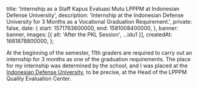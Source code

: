 
  title: 'Internship as a Staff Kapus Evaluasi Mutu LPPPM at Indonesian Defense University',
  description: 'Internship at the Indonesian Defense University for 3 Months as a Vocational Graduation Requirement.',
  private: false,
  date: {
    start: 1571763600000,
    end: 1581008400000,
  },
  banner: banner,
  images: [{ alt: 'After the PKL Session', ...idu1 }],
  createdAt: 1661878800000,
};

At the beginning of the semester, 11th graders are required to carry out an internship for 3 months as one of the graduation requirements. The place for my internship was determined by the school, and I was placed at the [Indonesian Defense University](https://www.idu.ac.id), to be precise, at the Head of the LPPPM Quality Evaluation Center.
